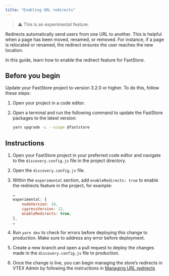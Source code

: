 ```yaml
---
title: "Enabling URL redirects"
---
```


> ⚠️ This is an experimental feature. 

Redirects automatically send users from one URL to another. This is helpful when a page has been moved, renamed, or removed. For instance, if a page is relocated or renamed, the redirect ensures the user reaches the new location.

In this guide, learn how to enable the redirect feature for FastStore.

## Before you begin

Update your FastStore project to version 3.2.0 or higher. To do this, follow these steps:

1. Open your project in a code editor.

2. Open a terminal and run the following command to update the FastStore packages to the latest version:
	
	```bash
    yarn upgrade -L --scope @faststore
    ```

## Instructions

1. Open your FastStore project in your preferred code editor and navigate to the `discovery.config.js` file in the project directory.
2. Open the `discovery.config.js` file.
3. Within the `experimental` section, add `enableRedirects: true` to enable the redirects feature in the project, for example:

    ```discovery.config.js
    …
    experimental: {
        nodeVersion: 18,
        cypressVersion: 12,
        enableRedirects: true,
    },
    …
    ```

4. Run `yarn dev` to check for errors before deploying this change to production. Make sure to address any error before deployment.
5. Create a new branch and open a pull request to deploy the changes made in the `discovery.config.js` file to production.
6. Once the change is live, you can begin managing the store’s redirects in VTEX Admin by following the instructions in [Managing URL redirects](https://help.vtex.com/tutorial/managing-url-redirects--3UJuFrU8imSVWg134mkvJV)
